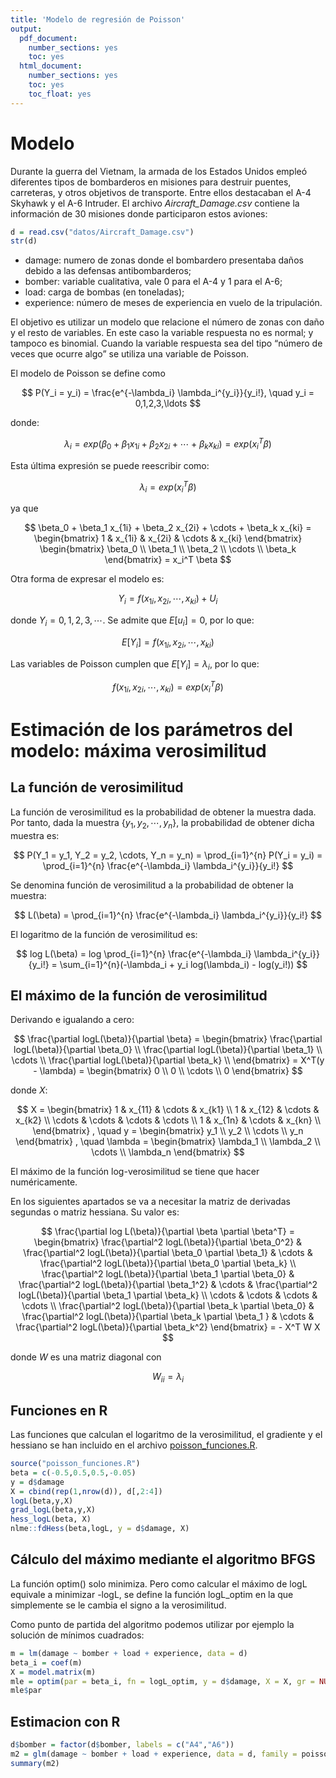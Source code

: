 ```yaml
---
title: 'Modelo de regresión de Poisson'
output:
  pdf_document:
    number_sections: yes
    toc: yes
  html_document:
    number_sections: yes
    toc: yes
    toc_float: yes
---
```


# Modelo

Durante la guerra del Vietnam, la armada de los Estados Unidos empleó diferentes tipos de bombarderos en misiones para destruir puentes, carreteras, y otros objetivos de transporte. Entre ellos destacaban el A-4 Skyhawk y el A-6 Intruder. El archivo *Aircraft_Damage.csv* contiene la información de 30 misiones donde participaron estos aviones:

```r
d = read.csv("datos/Aircraft_Damage.csv")
str(d)
```

- damage: numero de zonas donde el bombardero presentaba daños debido a las defensas antibombarderos;
- bomber: variable cualitativa, vale 0 para el A-4 y 1 para el A-6;
- load: carga de bombas (en toneladas);
- experience: número de meses de experiencia en vuelo de la tripulación.

El objetivo es utilizar un modelo que relacione el número de zonas con daño y el resto de variables. En este caso la variable respuesta no es normal; y tampoco es binomial. Cuando la variable respuesta sea del tipo "número de veces que ocurre algo" se utiliza una variable de Poisson. 

El modelo de Poisson se define como

$$
P(Y_i = y_i) = \frac{e^{-\lambda_i} \lambda_i^{y_i}}{y_i!}, \quad y_i = 0,1,2,3,\ldots
$$

donde:

$$
\lambda_i = exp(\beta_0 + \beta_1 x_{1i} + \beta_2 x_{2i} + \cdots + \beta_k x_{ki}) = exp(x_i^T \beta)
$$

Esta última expresión se puede reescribir como:

$$
\lambda_i = exp(x_i^T \beta)
$$

ya que

$$
\beta_0 + \beta_1 x_{1i} + \beta_2 x_{2i} + \cdots + \beta_k x_{ki} =
\begin{bmatrix}
1 & x_{1i} & x_{2i} & \cdots & x_{ki}
\end{bmatrix}
\begin{bmatrix}
\beta_0 \\ \beta_1 \\ \beta_2 \\ \cdots \\ \beta_k
\end{bmatrix}
= x_i^T \beta
$$

Otra forma de expresar el modelo es:

$$
Y_i = f(x_{1i}, x_{2i}, \cdots, x_{ki}) + U_i
$$

donde $Y_i = 0,1,2,3,\cdots$. Se admite que $E[u_i] = 0$, por lo que:

$$
E[Y_i] = f(x_{1i}, x_{2i}, \cdots, x_{ki})
$$

Las variables de Poisson cumplen que $E[Y_i] = \lambda_i$, por lo que:

$$
f(x_{1i}, x_{2i}, \cdots, x_{ki}) = exp(x_i^T \beta)
$$

# Estimación de los parámetros del modelo: máxima verosimilitud

## La función de verosimilitud

La función de verosimilitud es la probabilidad de obtener la muestra dada. Por tanto, dada la muestra $\{y_1,y_2, \cdots, y_n \}$, la probabilidad de obtener dicha muestra es:

$$
P(Y_1 = y_1, Y_2 = y_2, \cdots, Y_n = y_n) = \prod_{i=1}^{n} P(Y_i = y_i) = \prod_{i=1}^{n} \frac{e^{-\lambda_i} \lambda_i^{y_i}}{y_i!} 
$$

Se denomina función de verosimilitud a la probabilidad de obtener la muestra:

$$
L(\beta) = \prod_{i=1}^{n} \frac{e^{-\lambda_i} \lambda_i^{y_i}}{y_i!}
$$

El logaritmo de la función de verosimilitud es:

$$
log L(\beta) = log \prod_{i=1}^{n} \frac{e^{-\lambda_i} \lambda_i^{y_i}}{y_i!} = \sum_{i=1}^{n}(-\lambda_i + y_i log(\lambda_i) - log(y_i!))
$$

## El máximo de la función de verosimilitud

Derivando e igualando a cero:

$$
\frac{\partial logL(\beta)}{\partial \beta} 
=
\begin{bmatrix}
\frac{\partial logL(\beta)}{\partial \beta_0} \\ 
\frac{\partial logL(\beta)}{\partial \beta_1} \\
\cdots \\
\frac{\partial logL(\beta)}{\partial \beta_k} \\
\end{bmatrix}
= 
X^T(y - \lambda)
=
\begin{bmatrix}
0 \\
0 \\
\cdots \\
0
\end{bmatrix}
$$

donde $X$:

$$
X = 
\begin{bmatrix}
1 & x_{11} & \cdots & x_{k1} \\
1 & x_{12} & \cdots & x_{k2} \\
\cdots & \cdots & \cdots & \cdots \\
1 & x_{1n} & \cdots & x_{kn} \\
\end{bmatrix}
, \quad
y = 
\begin{bmatrix}
y_1 \\ y_2 \\ \cdots \\ y_n
\end{bmatrix}
, \quad
\lambda = 
\begin{bmatrix}
\lambda_1 \\ \lambda_2 \\ \cdots \\ \lambda_n
\end{bmatrix}
$$

El máximo de la función log-verosimilitud se tiene que hacer numéricamente.

En los siguientes apartados se va a necesitar la matriz de derivadas segundas o matriz hessiana. Su valor es:

$$
\frac{\partial log L(\beta)}{\partial \beta \partial \beta^T}
=
\begin{bmatrix}
\frac{\partial^2 logL(\beta)}{\partial \beta_0^2} &  \frac{\partial^2 logL(\beta)}{\partial \beta_0 \partial \beta_1} & \cdots & \frac{\partial^2 logL(\beta)}{\partial \beta_0 \partial \beta_k} \\
\frac{\partial^2 logL(\beta)}{\partial \beta_1 \partial \beta_0} & \frac{\partial^2 logL(\beta)}{\partial \beta_1^2} & \cdots & \frac{\partial^2 logL(\beta)}{\partial \beta_1 \partial \beta_k} \\
\cdots & \cdots & \cdots & \cdots \\
\frac{\partial^2 logL(\beta)}{\partial \beta_k \partial \beta_0} & \frac{\partial^2 logL(\beta)}{\partial \beta_k \partial \beta_1 } & \cdots & \frac{\partial^2 logL(\beta)}{\partial \beta_k^2}
\end{bmatrix}
=
- X^T W X
$$

donde $W$ es una matriz diagonal con

$$
W_{ii} = \lambda_i
$$

## Funciones en R

Las funciones que calculan el logaritmo de la verosimilitud, el gradiente y el hessiano se han incluido en el archivo [poisson_funciones.R](poisson_funciones.R).

```r
source("poisson_funciones.R")
beta = c(-0.5,0.5,0.5,-0.05)
y = d$damage
X = cbind(rep(1,nrow(d)), d[,2:4])
logL(beta,y,X)
grad_logL(beta,y,X)
hess_logL(beta, X)
nlme::fdHess(beta,logL, y = d$damage, X)
```
## Cálculo del máximo mediante el algoritmo BFGS

La función optim() solo minimiza. Pero como calcular el máximo de logL equivale a minimizar -logL, se define la función logL_optim en la que simplemente se le cambia el signo a la verosimilitud.

Como punto de partida del algoritmo podemos utilizar por ejemplo la solución de mínimos cuadrados:

```r
m = lm(damage ~ bomber + load + experience, data = d)
beta_i = coef(m)
X = model.matrix(m)
mle = optim(par = beta_i, fn = logL_optim, y = d$damage, X = X, gr = NULL, method = "BFGS", hessian = TRUE, control = list(trace=1, REPORT = 1, maxit = 200))
mle$par
```

## Estimacion con R

```r
d$bomber = factor(d$bomber, labels = c("A4","A6"))
m2 = glm(damage ~ bomber + load + experience, data = d, family = poisson)
summary(m2)
```
